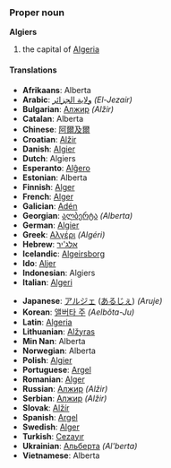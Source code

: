 ===Proper noun===
'''Algiers'''

#the capital of [[Algeria]]

====Translations====
{{top}}<!--languages from A to I go here-->
*'''Afrikaans''': Alberta
*'''Arabic''': [[ولاية الجزائر]] ''(El-Jezair)''
*'''Bulgarian''': [[Алжир]] ''(Alžir)''
*'''Catalan''': Alberta
*'''Chinese''': [[阿爾及爾]]
*'''Croatian''': [[Alžir]]
*'''Danish''': [[Algier]]
*'''Dutch''': Algiers
*'''Esperanto''': [[Alĝero]]
*'''Estonian''': Alberta
*'''Finnish''': [[Alger]]
*'''French''': [[Alger]]
*'''Galician''': [[Adén]]
*'''Georgian''': [[ალბერტა]] ''(Alberta)''
*'''German''': [[Algier]]
*'''Greek''': [[Αλγέρι]] ''(Algéri)''
*'''Hebrew''': [[אלג'יר]]
*'''Icelandic''': [[Algeirsborg]]
*'''Ido''': [[Aljer]]
*'''Indonesian''': Algiers
*'''Italian''': [[Algeri]]
{{mid}}<!--languages from J to Z go here-->
*'''Japanese''': [[アルジェ]] ([[あるじぇ]]) ''(Aruje)''
*'''Korean''': [[앨버타 주]] ''(Aelbŏta-Ju)''
*'''Latin''': [[Algeria]]
*'''Lithuanian''': [[Alžyras]]
*'''Min Nan''': Alberta
*'''Norwegian''': Alberta
*'''Polish''': [[Algier]]
*'''Portuguese''': [[Argel]]
*'''Romanian''': [[Alger]]
*'''Russian''': [[Алжир]] ''(Alžir)''
*'''Serbian''': [[Алжир]] ''(Alžir)''
*'''Slovak''': [[Alžír]]
*'''Spanish''': [[Argel]]
*'''Swedish''': [[Alger]]
*'''Turkish''': [[Cezayır]]
*'''Ukrainian''': [[Альберта]] ''(Al'berta)''
*'''Vietnamese''': Alberta
{{bottom}}